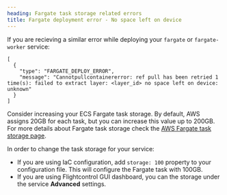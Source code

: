```yaml
---
heading: Fargate task storage related errors
title: Fargate deployment error - No space left on device
---
```




If you are recieving a similar error while deploying your `fargate` or `fargate-worker` service:
```
[
  {
    "type": "FARGATE_DEPLOY_ERROR",
    "message": "Cannotpullcontainererror: ref pull has been retried 1 time(s): failed to extract layer: <layer_id> no space left on device: unknown"
  }
]
```
Consider increasing your ECS Fargate task storage. By default, AWS assigns 20GB for each task, but you can increase this value up to 200GB. For more details about Fargate task storage check the [AWS Fargate task storage page](https://docs.aws.amazon.com/AmazonECS/latest/developerguide/fargate-task-storage.html).

In order to change the task storage for your service:
- If you are using IaC configuration, add `storage: 100` property to your configuration file. This will configure the Fargate task with 100GB.
- If you are using Flightcontrol GUI dashboard, you can the storage under the service **Advanced** settings.
